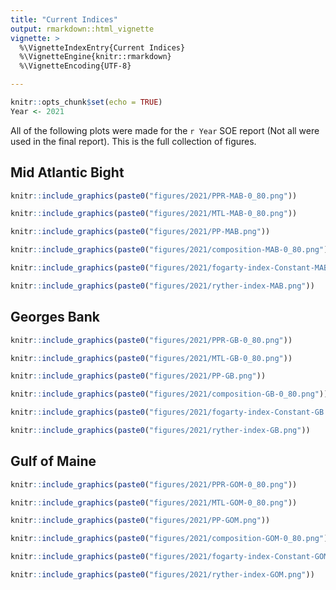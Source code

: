 ```yaml
---
title: "Current Indices"
output: rmarkdown::html_vignette
vignette: >
  %\VignetteIndexEntry{Current Indices}
  %\VignetteEngine{knitr::rmarkdown}
  %\VignetteEncoding{UTF-8}

---
```


```r
knitr::opts_chunk$set(echo = TRUE)
Year <- 2021
```

All of the following plots were made for the `r Year` SOE report (Not all were used in the final report). This is the full collection of figures.

## Mid Atlantic Bight

```r
knitr::include_graphics(paste0("figures/2021/PPR-MAB-0_80.png"))
```

```r
knitr::include_graphics(paste0("figures/2021/MTL-MAB-0_80.png"))
```

```r
knitr::include_graphics(paste0("figures/2021/PP-MAB.png"))
```

```r
knitr::include_graphics(paste0("figures/2021/composition-MAB-0_80.png"))
```

```r
knitr::include_graphics(paste0("figures/2021/fogarty-index-Constant-MAB.png"))
```

```r
knitr::include_graphics(paste0("figures/2021/ryther-index-MAB.png"))
```

## Georges Bank

```r
knitr::include_graphics(paste0("figures/2021/PPR-GB-0_80.png"))
```

```r
knitr::include_graphics(paste0("figures/2021/MTL-GB-0_80.png"))
```

```r
knitr::include_graphics(paste0("figures/2021/PP-GB.png"))
```

```r
knitr::include_graphics(paste0("figures/2021/composition-GB-0_80.png"))
```

```r
knitr::include_graphics(paste0("figures/2021/fogarty-index-Constant-GB.png"))
```

```r
knitr::include_graphics(paste0("figures/2021/ryther-index-GB.png"))
```

## Gulf of Maine

```r
knitr::include_graphics(paste0("figures/2021/PPR-GOM-0_80.png"))
```

```r
knitr::include_graphics(paste0("figures/2021/MTL-GOM-0_80.png"))
```

```r
knitr::include_graphics(paste0("figures/2021/PP-GOM.png"))
```

```r
knitr::include_graphics(paste0("figures/2021/composition-GOM-0_80.png"))
```

```r
knitr::include_graphics(paste0("figures/2021/fogarty-index-Constant-GOM.png"))
```

```r
knitr::include_graphics(paste0("figures/2021/ryther-index-GOM.png"))
```

